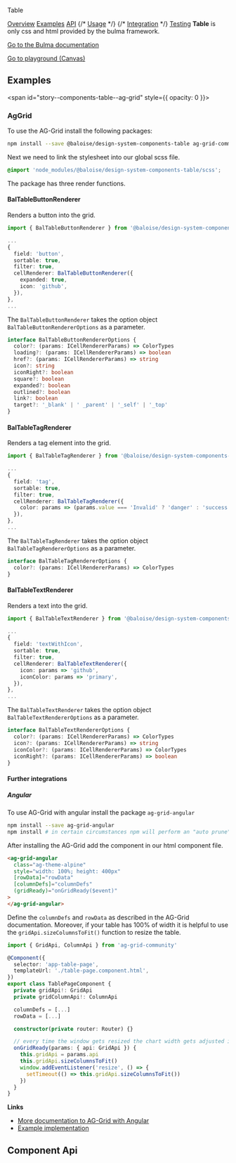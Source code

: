 
<script src="https://unpkg.com/ag-grid-community/dist/ag-grid-community.noStyle"></script>

<bal-doc-banner id="story--components-table--basic">Table</bal-doc-banner>

<bal-doc-tabs>
  <a href="#story--components-table--basic">Overview</a>
  <a href="#examples">Examples</a>
  <a href="#component-api">API</a>
  {/* <a href="#usage">Usage</a> */}
  {/* <a href="#integration">Integration</a> */}
  <a href="#testing">Testing</a>
</bal-doc-tabs>

<bal-doc-lead>
  <b>Table</b> is only css and html provided by the bulma framework.
</bal-doc-lead>

[Go to the Bulma documentation](https://bulma.io/documentation/elements/table/)

<Canvas withSource="closed">
  <Story id="components-table--basic" />
</Canvas>

<bal-doc-app>
  <bal-button-group class="mb-6" position="center">
    <a class="button is-info is-outlined" href="?path=/story/components-table--basic">
      Go to playground (Canvas)
    </a>
  </bal-button-group>
</bal-doc-app>

## Examples

<span id="story--components-table--ag-grid" style={{ opacity: 0 }}></span>

### AgGrid

<Canvas>
  <Story id="components-table--ag-grid" />
</Canvas>

To use the AG-Grid install the following packages:

```bash
npm install --save @baloise/design-system-components-table ag-grid-community
```

Next we need to link the stylesheet into our global scss file.

```scss
@import 'node_modules/@baloise/design-system-components-table/scss';
```

The package has three render functions.

#### BalTableButtonRenderer

Renders a button into the grid.

```typescript
import { BalTableButtonRenderer } from '@baloise/design-system-components-table'

...
{
  field: 'button',
  sortable: true,
  filter: true,
  cellRenderer: BalTableButtonRenderer({
    expanded: true,
    icon: 'github',
  }),
},
...
```

The `BalTableButtonRenderer` takes the option object `BalTableButtonRendererOptions` as a parameter.

```typescript
interface BalTableButtonRendererOptions {
  color?: (params: ICellRendererParams) => ColorTypes
  loading?: (params: ICellRendererParams) => boolean
  href?: (params: ICellRendererParams) => string
  icon?: string
  iconRight?: boolean
  square?: boolean
  expanded?: boolean
  outlined?: boolean
  link?: boolean
  target?: '_blank' | ' _parent' | '_self' | '_top'
}
```

#### BalTableTagRenderer

Renders a tag element into the grid.

```typescript
import { BalTableTagRenderer } from '@baloise/design-system-components-table'

...
{
  field: 'tag',
  sortable: true,
  filter: true,
  cellRenderer: BalTableTagRenderer({
    color: params => (params.value === 'Invalid' ? 'danger' : 'success'),
  }),
},
...
```

The `BalTableTagRenderer` takes the option object `BalTableTagRendererOptions` as a parameter.

```typescript
interface BalTableTagRendererOptions {
  color?: (params: ICellRendererParams) => ColorTypes
}
```

#### BalTableTextRenderer

Renders a text into the grid.

```typescript
import { BalTableTextRenderer } from '@baloise/design-system-components-table'

...
{
  field: 'textWithIcon',
  sortable: true,
  filter: true,
  cellRenderer: BalTableTextRenderer({
    icon: params => 'github',
    iconColor: params => 'primary',
  }),
},
...
```

The `BalTableTextRenderer` takes the option object `BalTableTextRendererOptions` as a parameter.

```typescript
interface BalTableTextRendererOptions {
  color?: (params: ICellRendererParams) => ColorTypes
  icon?: (params: ICellRendererParams) => string
  iconColor?: (params: ICellRendererParams) => ColorTypes
  iconRight?: (params: ICellRendererParams) => boolean
}
```

#### Further integrations

##### Angular

To use AG-Grid with angular install the package `ag-grid-angular`

```bash
npm install --save ag-grid-angular
npm install # in certain circumstances npm will perform an "auto prune". This step ensures all expected dependencies are | present
```

After installing the AG-Grid add the component in our html component file.

```html
<ag-grid-angular
  class="ag-theme-alpine"
  style="width: 100%; height: 400px"
  [rowData]="rowData"
  [columnDefs]="columnDefs"
  (gridReady)="onGridReady($event)"
>
</ag-grid-angular>
```

Define the `columnDefs` and `rowData` as described in the AG-Grid documentation. Moreover, if your table has 100% of width it is helpful to use the `gridApi.sizeColumnsToFit()` function to resize the table.

```typescript
import { GridApi, ColumnApi } from 'ag-grid-community'

@Component({
  selector: 'app-table-page',
  templateUrl: './table-page.component.html',
})
export class TablePageComponent {
  private gridApi!: GridApi
  private gridColumnApi!: ColumnApi

  columnDefs = [...]
  rowData = [...]

  constructor(private router: Router) {}

  // every time the window gets resized the chart width gets adjusted if 100%.
  onGridReady(params: { api: GridApi }) {
    this.gridApi = params.api
    this.gridApi.sizeColumnsToFit()
    window.addEventListener('resize', () => {
      setTimeout(() => this.gridApi.sizeColumnsToFit())
    })
  }
}
```

**Links**

- [More documentation to AG-Grid with Angular](https://www.ag-grid.com/angular-grid/getting-started/)
- [Example implementation](https://github.com/baloise/design-system/tree/master/examples/angular)

## Component Api

<Description markdown={readme} />

<br />


<Description markdown={testing} />

<bal-doc-github link="/components/bal-table/stories/bal-table.docs.mdx"></bal-doc-github>

